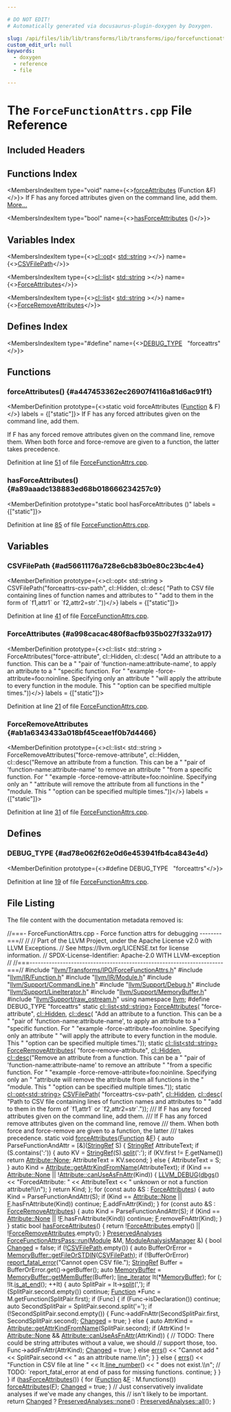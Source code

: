 ```yaml
---

# DO NOT EDIT!
# Automatically generated via docusaurus-plugin-doxygen by Doxygen.

slug: /api/files/lib/lib/transforms/lib/transforms/ipo/forcefunctionattrs-cpp
custom_edit_url: null
keywords:
  - doxygen
  - reference
  - file

---
```





# The `ForceFunctionAttrs.cpp` File Reference

<DoxygenPage pluginConfig={pluginConfig}>



## Included Headers

<IncludesList>
<IncludesListItem
  filePath="llvm/Transforms/IPO/ForceFunctionAttrs.h"
  permalink="/docs/api/files/include/include/llvm/include/llvm/transforms/include/llvm/transforms/ipo/forcefunctionattrs-h"
  isLocal="true" />
<IncludesListItem
  filePath="llvm/IR/Function.h"
  permalink="/docs/api/files/include/include/llvm/include/llvm/ir/function-h"
  isLocal="true" />
<IncludesListItem
  filePath="llvm/IR/Module.h"
  permalink="/docs/api/files/include/include/llvm/include/llvm/ir/module-h"
  isLocal="true" />
<IncludesListItem
  filePath="llvm/Support/CommandLine.h"
  permalink="/docs/api/files/include/include/llvm/include/llvm/support/commandline-h"
  isLocal="true" />
<IncludesListItem
  filePath="llvm/Support/Debug.h"
  permalink="/docs/api/files/include/include/llvm/include/llvm/support/debug-h"
  isLocal="true" />
<IncludesListItem
  filePath="llvm/Support/LineIterator.h"
  permalink="/docs/api/files/include/include/llvm/include/llvm/support/lineiterator-h"
  isLocal="true" />
<IncludesListItem
  filePath="llvm/Support/MemoryBuffer.h"
  permalink="/docs/api/files/include/include/llvm/include/llvm/support/memorybuffer-h"
  isLocal="true" />
<IncludesListItem
  filePath="llvm/Support/raw_ostream.h"
  permalink="/docs/api/files/include/include/llvm/include/llvm/support/raw-ostream-h"
  isLocal="true" />
</IncludesList>

## Functions Index

<MembersIndex>

<MembersIndexItem
  type="void"
  name={<><a href="#a447453362ec26907f4116a81d6ac91f1">forceAttributes</a> (Function &amp;F)</>}>
If F has any forced attributes given on the command line, add them. <a href="#a447453362ec26907f4116a81d6ac91f1">More...</a>
</MembersIndexItem>

<MembersIndexItem
  type="bool"
  name={<><a href="#a89aaadc138883ed68b018666234257c9">hasForceAttributes</a> ()</>}>
</MembersIndexItem>

</MembersIndex>

## Variables Index

<MembersIndex>

<MembersIndexItem
  type={<><a href="/docs/api/classes/llvm/cl/opt">cl::opt</a>&lt; <a href="/docs/api/files/include/include/llvm/include/llvm/demangle/itaniumdemangle-h/#ae2b0d0345572d6718e219aa76d1d54edab45cffe084dd3d20d928bee85e7b0f21">std::string</a> &gt;</>}
  name={<><a href="#ad56611176a728e6cb83b0e80c23bc4e4">CSVFilePath</a></>}>
</MembersIndexItem>

<MembersIndexItem
  type={<><a href="/docs/api/classes/llvm/cl/list">cl::list</a>&lt; <a href="/docs/api/files/include/include/llvm/include/llvm/demangle/itaniumdemangle-h/#ae2b0d0345572d6718e219aa76d1d54edab45cffe084dd3d20d928bee85e7b0f21">std::string</a> &gt;</>}
  name={<><a href="#a998cacac480f8acfb935b027f332a917">ForceAttributes</a></>}>
</MembersIndexItem>

<MembersIndexItem
  type={<><a href="/docs/api/classes/llvm/cl/list">cl::list</a>&lt; <a href="/docs/api/files/include/include/llvm/include/llvm/demangle/itaniumdemangle-h/#ae2b0d0345572d6718e219aa76d1d54edab45cffe084dd3d20d928bee85e7b0f21">std::string</a> &gt;</>}
  name={<><a href="#ab1a6343433a018bf45ceae1f0b7d4466">ForceRemoveAttributes</a></>}>
</MembersIndexItem>

</MembersIndex>

## Defines Index

<MembersIndex>

<MembersIndexItem
  type="#define"
  name={<><a href="#ad78e062f62e0d6e453941fb4ca843e4d">DEBUG&#95;TYPE</a>&nbsp;&nbsp;&nbsp;&quot;forceattrs&quot;</>}>
</MembersIndexItem>

</MembersIndex>


<SectionDefinition>

## Functions

### forceAttributes() {#a447453362ec26907f4116a81d6ac91f1}

<MemberDefinition
  prototype={<>static void forceAttributes (<a href="/docs/api/classes/llvm/function">Function</a> &amp; F)</>}
  labels = {["static"]}>
If F has any forced attributes given on the command line, add them.

If F has any forced remove attributes given on the command line, remove them. When both force and force-remove are given to a function, the latter takes precedence.

Definition at line <a href="#l00051">51</a> of file <a href="/docs/api/files/lib/lib/transforms/lib/transforms/ipo/forcefunctionattrs-cpp">ForceFunctionAttrs.cpp</a>.
</MemberDefinition>

### hasForceAttributes() {#a89aaadc138883ed68b018666234257c9}

<MemberDefinition
  prototype="static bool hasForceAttributes ()"
  labels = {["static"]}>

Definition at line <a href="#l00085">85</a> of file <a href="/docs/api/files/lib/lib/transforms/lib/transforms/ipo/forcefunctionattrs-cpp">ForceFunctionAttrs.cpp</a>.
</MemberDefinition>

</SectionDefinition>

<SectionDefinition>

## Variables

### CSVFilePath {#ad56611176a728e6cb83b0e80c23bc4e4}

<MemberDefinition
  prototype={<>cl::opt&lt; std::string &gt; CSVFilePath(&quot;forceattrs-csv-path&quot;, cl::Hidden, cl::desc( &quot;Path to CSV file containing lines of function names and attributes to &quot; &quot;add to them in the form of &#96;f1,attr1&#96; or &#96;f2,attr2=str&#96;.&quot;))</>}
  labels = {["static"]}>

Definition at line <a href="#l00041">41</a> of file <a href="/docs/api/files/lib/lib/transforms/lib/transforms/ipo/forcefunctionattrs-cpp">ForceFunctionAttrs.cpp</a>.
</MemberDefinition>

### ForceAttributes {#a998cacac480f8acfb935b027f332a917}

<MemberDefinition
  prototype={<>cl::list&lt; std::string &gt; ForceAttributes(&quot;force-attribute&quot;, cl::Hidden, cl::desc( &quot;Add an attribute to a function. This can be a &quot; &quot;pair of &#39;function-name:attribute-name&#39;, to apply an attribute to a &quot; &quot;specific function. For &quot; &quot;example -force-attribute=foo:noinline. Specifying only an attribute &quot; &quot;will apply the attribute to every function in the module. This &quot; &quot;option can be specified multiple times.&quot;))</>}
  labels = {["static"]}>

Definition at line <a href="#l00021">21</a> of file <a href="/docs/api/files/lib/lib/transforms/lib/transforms/ipo/forcefunctionattrs-cpp">ForceFunctionAttrs.cpp</a>.
</MemberDefinition>

### ForceRemoveAttributes {#ab1a6343433a018bf45ceae1f0b7d4466}

<MemberDefinition
  prototype={<>cl::list&lt; std::string &gt; ForceRemoveAttributes(&quot;force-remove-attribute&quot;, cl::Hidden, cl::desc(&quot;Remove an attribute from a function. This can be a &quot; &quot;pair of &#39;function-name:attribute-name&#39; to remove an attribute &quot; &quot;from a specific function. For &quot; &quot;example -force-remove-attribute=foo:noinline. Specifying only an &quot; &quot;attribute will remove the attribute from all functions in the &quot; &quot;module. This &quot; &quot;option can be specified multiple times.&quot;))</>}
  labels = {["static"]}>

Definition at line <a href="#l00031">31</a> of file <a href="/docs/api/files/lib/lib/transforms/lib/transforms/ipo/forcefunctionattrs-cpp">ForceFunctionAttrs.cpp</a>.
</MemberDefinition>

</SectionDefinition>

<SectionDefinition>

## Defines

### DEBUG&#95;TYPE {#ad78e062f62e0d6e453941fb4ca843e4d}

<MemberDefinition
  prototype={<>#define DEBUG&#95;TYPE&nbsp;&nbsp;&nbsp;&quot;forceattrs&quot;</>}>

Definition at line <a href="#l00019">19</a> of file <a href="/docs/api/files/lib/lib/transforms/lib/transforms/ipo/forcefunctionattrs-cpp">ForceFunctionAttrs.cpp</a>.
</MemberDefinition>

</SectionDefinition>

## File Listing

The file content with the documentation metadata removed is:

<ProgramListing>

<Link id="l00001" /><CodeLine lineNumber="1"><Highlight kind="comment">//===- ForceFunctionAttrs.cpp - Force function attrs for debugging --------===//</Highlight><Highlight kind="normal"></Highlight></CodeLine>
<Link id="l00002" /><CodeLine lineNumber="2"><Highlight kind="normal"></Highlight><Highlight kind="comment">//</Highlight><Highlight kind="normal"></Highlight></CodeLine>
<Link id="l00003" /><CodeLine lineNumber="3"><Highlight kind="normal"></Highlight><Highlight kind="comment">// Part of the LLVM Project, under the Apache License v2.0 with LLVM Exceptions.</Highlight><Highlight kind="normal"></Highlight></CodeLine>
<Link id="l00004" /><CodeLine lineNumber="4"><Highlight kind="normal"></Highlight><Highlight kind="comment">// See https://llvm.org/LICENSE.txt for license information.</Highlight><Highlight kind="normal"></Highlight></CodeLine>
<Link id="l00005" /><CodeLine lineNumber="5"><Highlight kind="normal"></Highlight><Highlight kind="comment">// SPDX-License-Identifier: Apache-2.0 WITH LLVM-exception</Highlight><Highlight kind="normal"></Highlight></CodeLine>
<Link id="l00006" /><CodeLine lineNumber="6"><Highlight kind="normal"></Highlight><Highlight kind="comment">//</Highlight><Highlight kind="normal"></Highlight></CodeLine>
<Link id="l00007" /><CodeLine lineNumber="7"><Highlight kind="normal"></Highlight><Highlight kind="comment">//===----------------------------------------------------------------------===//</Highlight><Highlight kind="normal"></Highlight></CodeLine>
<Link id="l00008" /><CodeLine lineNumber="8"><Highlight kind="normal"></Highlight></CodeLine>
<Link id="l00009" /><CodeLine lineNumber="9"><Highlight kind="normal"></Highlight><Highlight kind="preprocessor">#include &quot;<a href="/docs/api/files/include/include/llvm/include/llvm/transforms/include/llvm/transforms/ipo/forcefunctionattrs-h">llvm/Transforms/IPO/ForceFunctionAttrs.h</a>&quot;</Highlight><Highlight kind="normal"></Highlight></CodeLine>
<Link id="l00010" /><CodeLine lineNumber="10"><Highlight kind="normal"></Highlight><Highlight kind="preprocessor">#include &quot;<a href="/docs/api/files/include/include/llvm/include/llvm/ir/function-h">llvm/IR/Function.h</a>&quot;</Highlight><Highlight kind="normal"></Highlight></CodeLine>
<Link id="l00011" /><CodeLine lineNumber="11"><Highlight kind="normal"></Highlight><Highlight kind="preprocessor">#include &quot;<a href="/docs/api/files/include/include/llvm/include/llvm/ir/module-h">llvm/IR/Module.h</a>&quot;</Highlight><Highlight kind="normal"></Highlight></CodeLine>
<Link id="l00012" /><CodeLine lineNumber="12"><Highlight kind="normal"></Highlight><Highlight kind="preprocessor">#include &quot;<a href="/docs/api/files/include/include/llvm/include/llvm/support/commandline-h">llvm/Support/CommandLine.h</a>&quot;</Highlight><Highlight kind="normal"></Highlight></CodeLine>
<Link id="l00013" /><CodeLine lineNumber="13"><Highlight kind="normal"></Highlight><Highlight kind="preprocessor">#include &quot;<a href="/docs/api/files/include/include/llvm/include/llvm/support/debug-h">llvm/Support/Debug.h</a>&quot;</Highlight><Highlight kind="normal"></Highlight></CodeLine>
<Link id="l00014" /><CodeLine lineNumber="14"><Highlight kind="normal"></Highlight><Highlight kind="preprocessor">#include &quot;<a href="/docs/api/files/include/include/llvm/include/llvm/support/lineiterator-h">llvm/Support/LineIterator.h</a>&quot;</Highlight><Highlight kind="normal"></Highlight></CodeLine>
<Link id="l00015" /><CodeLine lineNumber="15"><Highlight kind="normal"></Highlight><Highlight kind="preprocessor">#include &quot;<a href="/docs/api/files/include/include/llvm/include/llvm/support/memorybuffer-h">llvm/Support/MemoryBuffer.h</a>&quot;</Highlight><Highlight kind="normal"></Highlight></CodeLine>
<Link id="l00016" /><CodeLine lineNumber="16"><Highlight kind="normal"></Highlight><Highlight kind="preprocessor">#include &quot;<a href="/docs/api/files/include/include/llvm/include/llvm/support/raw-ostream-h">llvm/Support/raw&#95;ostream.h</a>&quot;</Highlight><Highlight kind="normal"></Highlight></CodeLine>
<Link id="l00017" /><CodeLine lineNumber="17"><Highlight kind="normal"></Highlight><Highlight kind="keyword">using namespace </Highlight><Highlight kind="normal"><a href="/docs/api/namespaces/llvm">llvm</a>;</Highlight></CodeLine>
<Link id="l00018" /><CodeLine lineNumber="18"><Highlight kind="normal"></Highlight></CodeLine>
<Link id="l00019" /><CodeLine lineNumber="19" lineLink="#ad78e062f62e0d6e453941fb4ca843e4d"><Highlight kind="normal"></Highlight><Highlight kind="preprocessor">#define DEBUG&#95;TYPE &quot;forceattrs&quot;</Highlight><Highlight kind="normal"></Highlight></CodeLine>
<Link id="l00020" /><CodeLine lineNumber="20"><Highlight kind="normal"></Highlight></CodeLine>
<Link id="l00021" /><CodeLine lineNumber="21" lineLink="#a998cacac480f8acfb935b027f332a917"><Highlight kind="normal"></Highlight><Highlight kind="keyword">static</Highlight><Highlight kind="normal"> <a href="/docs/api/classes/llvm/cl/list">cl::list&lt;std::string&gt;</a> <a href="#a998cacac480f8acfb935b027f332a917">ForceAttributes</a>(</Highlight></CodeLine>
<Link id="l00022" /><CodeLine lineNumber="22"><Highlight kind="normal">    </Highlight><Highlight kind="stringliteral">&quot;force-attribute&quot;</Highlight><Highlight kind="normal">, <a href="/docs/api/namespaces/llvm/cl/#a68075925a54790e71ca790e1d4f21a40a263ac008d8d31f13ce460395fc4cf7e6">cl::Hidden</a>,</Highlight></CodeLine>
<Link id="l00023" /><CodeLine lineNumber="23"><Highlight kind="normal">    <a href="/docs/api/structs/llvm/cl/desc">cl::desc</a>(</Highlight></CodeLine>
<Link id="l00024" /><CodeLine lineNumber="24"><Highlight kind="normal">        </Highlight><Highlight kind="stringliteral">&quot;Add an attribute to a function. This can be a &quot;</Highlight><Highlight kind="normal"></Highlight></CodeLine>
<Link id="l00025" /><CodeLine lineNumber="25"><Highlight kind="normal">        </Highlight><Highlight kind="stringliteral">&quot;pair of &#39;function-name:attribute-name&#39;, to apply an attribute to a &quot;</Highlight><Highlight kind="normal"></Highlight></CodeLine>
<Link id="l00026" /><CodeLine lineNumber="26"><Highlight kind="normal">        </Highlight><Highlight kind="stringliteral">&quot;specific function. For &quot;</Highlight><Highlight kind="normal"></Highlight></CodeLine>
<Link id="l00027" /><CodeLine lineNumber="27"><Highlight kind="normal">        </Highlight><Highlight kind="stringliteral">&quot;example -force-attribute=foo:noinline. Specifying only an attribute &quot;</Highlight><Highlight kind="normal"></Highlight></CodeLine>
<Link id="l00028" /><CodeLine lineNumber="28"><Highlight kind="normal">        </Highlight><Highlight kind="stringliteral">&quot;will apply the attribute to every function in the module. This &quot;</Highlight><Highlight kind="normal"></Highlight></CodeLine>
<Link id="l00029" /><CodeLine lineNumber="29"><Highlight kind="normal">        </Highlight><Highlight kind="stringliteral">&quot;option can be specified multiple times.&quot;</Highlight><Highlight kind="normal">));</Highlight></CodeLine>
<Link id="l00030" /><CodeLine lineNumber="30"><Highlight kind="normal"></Highlight></CodeLine>
<Link id="l00031" /><CodeLine lineNumber="31" lineLink="#ab1a6343433a018bf45ceae1f0b7d4466"><Highlight kind="normal"></Highlight><Highlight kind="keyword">static</Highlight><Highlight kind="normal"> <a href="/docs/api/classes/llvm/cl/list">cl::list&lt;std::string&gt;</a> <a href="#ab1a6343433a018bf45ceae1f0b7d4466">ForceRemoveAttributes</a>(</Highlight></CodeLine>
<Link id="l00032" /><CodeLine lineNumber="32"><Highlight kind="normal">    </Highlight><Highlight kind="stringliteral">&quot;force-remove-attribute&quot;</Highlight><Highlight kind="normal">, <a href="/docs/api/namespaces/llvm/cl/#a68075925a54790e71ca790e1d4f21a40a263ac008d8d31f13ce460395fc4cf7e6">cl::Hidden</a>,</Highlight></CodeLine>
<Link id="l00033" /><CodeLine lineNumber="33"><Highlight kind="normal">    <a href="/docs/api/structs/llvm/cl/desc">cl::desc</a>(</Highlight><Highlight kind="stringliteral">&quot;Remove an attribute from a function. This can be a &quot;</Highlight><Highlight kind="normal"></Highlight></CodeLine>
<Link id="l00034" /><CodeLine lineNumber="34"><Highlight kind="normal">             </Highlight><Highlight kind="stringliteral">&quot;pair of &#39;function-name:attribute-name&#39; to remove an attribute &quot;</Highlight><Highlight kind="normal"></Highlight></CodeLine>
<Link id="l00035" /><CodeLine lineNumber="35"><Highlight kind="normal">             </Highlight><Highlight kind="stringliteral">&quot;from a specific function. For &quot;</Highlight><Highlight kind="normal"></Highlight></CodeLine>
<Link id="l00036" /><CodeLine lineNumber="36"><Highlight kind="normal">             </Highlight><Highlight kind="stringliteral">&quot;example -force-remove-attribute=foo:noinline. Specifying only an &quot;</Highlight><Highlight kind="normal"></Highlight></CodeLine>
<Link id="l00037" /><CodeLine lineNumber="37"><Highlight kind="normal">             </Highlight><Highlight kind="stringliteral">&quot;attribute will remove the attribute from all functions in the &quot;</Highlight><Highlight kind="normal"></Highlight></CodeLine>
<Link id="l00038" /><CodeLine lineNumber="38"><Highlight kind="normal">             </Highlight><Highlight kind="stringliteral">&quot;module. This &quot;</Highlight><Highlight kind="normal"></Highlight></CodeLine>
<Link id="l00039" /><CodeLine lineNumber="39"><Highlight kind="normal">             </Highlight><Highlight kind="stringliteral">&quot;option can be specified multiple times.&quot;</Highlight><Highlight kind="normal">));</Highlight></CodeLine>
<Link id="l00040" /><CodeLine lineNumber="40"><Highlight kind="normal"></Highlight></CodeLine>
<Link id="l00041" /><CodeLine lineNumber="41" lineLink="#ad56611176a728e6cb83b0e80c23bc4e4"><Highlight kind="normal"></Highlight><Highlight kind="keyword">static</Highlight><Highlight kind="normal"> <a href="/docs/api/classes/llvm/cl/opt">cl::opt&lt;std::string&gt;</a> <a href="#ad56611176a728e6cb83b0e80c23bc4e4">CSVFilePath</a>(</Highlight></CodeLine>
<Link id="l00042" /><CodeLine lineNumber="42"><Highlight kind="normal">    </Highlight><Highlight kind="stringliteral">&quot;forceattrs-csv-path&quot;</Highlight><Highlight kind="normal">, <a href="/docs/api/namespaces/llvm/cl/#a68075925a54790e71ca790e1d4f21a40a263ac008d8d31f13ce460395fc4cf7e6">cl::Hidden</a>,</Highlight></CodeLine>
<Link id="l00043" /><CodeLine lineNumber="43"><Highlight kind="normal">    <a href="/docs/api/structs/llvm/cl/desc">cl::desc</a>(</Highlight></CodeLine>
<Link id="l00044" /><CodeLine lineNumber="44"><Highlight kind="normal">        </Highlight><Highlight kind="stringliteral">&quot;Path to CSV file containing lines of function names and attributes to &quot;</Highlight><Highlight kind="normal"></Highlight></CodeLine>
<Link id="l00045" /><CodeLine lineNumber="45"><Highlight kind="normal">        </Highlight><Highlight kind="stringliteral">&quot;add to them in the form of &#96;f1,attr1&#96; or &#96;f2,attr2=str&#96;.&quot;</Highlight><Highlight kind="normal">));</Highlight></CodeLine>
<Link id="l00046" /><CodeLine lineNumber="46"><Highlight kind="normal"></Highlight><Highlight kind="comment"></Highlight></CodeLine>
<Link id="l00047" /><CodeLine lineNumber="47"><Highlight kind="comment">/// If F has any forced attributes given on the command line, add them.</Highlight></CodeLine>
<Link id="l00048" /><CodeLine lineNumber="48"><Highlight kind="comment">/// If F has any forced remove attributes given on the command line, remove</Highlight></CodeLine>
<Link id="l00049" /><CodeLine lineNumber="49"><Highlight kind="comment">/// them. When both force and force-remove are given to a function, the latter</Highlight></CodeLine>
<Link id="l00050" /><CodeLine lineNumber="50"><Highlight kind="comment">/// takes precedence.</Highlight><Highlight kind="normal"></Highlight></CodeLine>
<Link id="l00051" /><CodeLine lineNumber="51" lineLink="#a447453362ec26907f4116a81d6ac91f1"><Highlight kind="normal"></Highlight><Highlight kind="keyword">static</Highlight><Highlight kind="normal"> </Highlight><Highlight kind="keywordtype">void</Highlight><Highlight kind="normal"> <a href="#a447453362ec26907f4116a81d6ac91f1">forceAttributes</a>(<a href="/docs/api/classes/llvm/function">Function</a> &amp;<a href="/docs/api/files/lib/lib/support/md5-cpp/#a96d73bbd7af15cb1fc38c3f4a3bd82e9">F</a>) &#123;</Highlight></CodeLine>
<Link id="l00052" /><CodeLine lineNumber="52"><Highlight kind="normal">  </Highlight><Highlight kind="keyword">auto</Highlight><Highlight kind="normal"> ParseFunctionAndAttr = &#91;&amp;&#93;(<a href="/docs/api/classes/llvm/stringref">StringRef</a> S) &#123;</Highlight></CodeLine>
<Link id="l00053" /><CodeLine lineNumber="53"><Highlight kind="normal">    <a href="/docs/api/classes/llvm/stringref">StringRef</a> AttributeText;</Highlight></CodeLine>
<Link id="l00054" /><CodeLine lineNumber="54"><Highlight kind="normal">    </Highlight><Highlight kind="keywordflow">if</Highlight><Highlight kind="normal"> (S.contains(</Highlight><Highlight kind="charliteral">&#39;:&#39;</Highlight><Highlight kind="normal">)) &#123;</Highlight></CodeLine>
<Link id="l00055" /><CodeLine lineNumber="55"><Highlight kind="normal">      </Highlight><Highlight kind="keyword">auto</Highlight><Highlight kind="normal"> KV = <a href="/docs/api/classes/llvm/stringref">StringRef</a>(S).<a href="/docs/api/classes/llvm/stringref/#a0320b2a5a6d440bf4479a02e78cf5ca7">split</a>(</Highlight><Highlight kind="charliteral">&#39;:&#39;</Highlight><Highlight kind="normal">);</Highlight></CodeLine>
<Link id="l00056" /><CodeLine lineNumber="56"><Highlight kind="normal">      </Highlight><Highlight kind="keywordflow">if</Highlight><Highlight kind="normal"> (KV.first != <a href="/docs/api/files/lib/lib/support/md5-cpp/#a96d73bbd7af15cb1fc38c3f4a3bd82e9">F</a>.getName())</Highlight></CodeLine>
<Link id="l00057" /><CodeLine lineNumber="57"><Highlight kind="normal">        </Highlight><Highlight kind="keywordflow">return</Highlight><Highlight kind="normal"> <a href="/docs/api/classes/llvm/attribute/#aab7ee4b8fd1d3e7e4cea87868855e60ea5e58e419b1c9e35d6131976412fd8f0c">Attribute::None</a>;</Highlight></CodeLine>
<Link id="l00058" /><CodeLine lineNumber="58"><Highlight kind="normal">      AttributeText = KV.second;</Highlight></CodeLine>
<Link id="l00059" /><CodeLine lineNumber="59"><Highlight kind="normal">    &#125; </Highlight><Highlight kind="keywordflow">else</Highlight><Highlight kind="normal"> &#123;</Highlight></CodeLine>
<Link id="l00060" /><CodeLine lineNumber="60"><Highlight kind="normal">      AttributeText = S;</Highlight></CodeLine>
<Link id="l00061" /><CodeLine lineNumber="61"><Highlight kind="normal">    &#125;</Highlight></CodeLine>
<Link id="l00062" /><CodeLine lineNumber="62"><Highlight kind="normal">    </Highlight><Highlight kind="keyword">auto</Highlight><Highlight kind="normal"> Kind = <a href="/docs/api/classes/llvm/attribute/#a0c53a4c5456480dc377772d5d2f4f832">Attribute::getAttrKindFromName</a>(AttributeText);</Highlight></CodeLine>
<Link id="l00063" /><CodeLine lineNumber="63"><Highlight kind="normal">    </Highlight><Highlight kind="keywordflow">if</Highlight><Highlight kind="normal"> (Kind == <a href="/docs/api/classes/llvm/attribute/#aab7ee4b8fd1d3e7e4cea87868855e60ea5e58e419b1c9e35d6131976412fd8f0c">Attribute::None</a> || !<a href="/docs/api/classes/llvm/attribute/#aa1d1daaf72feb4d1ecb59df592bdc3d7">Attribute::canUseAsFnAttr</a>(Kind)) &#123;</Highlight></CodeLine>
<Link id="l00064" /><CodeLine lineNumber="64"><Highlight kind="normal">      <a href="/docs/api/files/include/include/llvm/include/llvm/support/debug-h/#a196897517069dda1bdb549e24468f7d7">LLVM&#95;DEBUG</a>(<a href="/docs/api/namespaces/llvm/#a7c46c742c31be54870e2038048e6b391">dbgs</a>() &lt;&lt; </Highlight><Highlight kind="stringliteral">&quot;ForcedAttribute: &quot;</Highlight><Highlight kind="normal"> &lt;&lt; AttributeText</Highlight></CodeLine>
<Link id="l00065" /><CodeLine lineNumber="65"><Highlight kind="normal">                        &lt;&lt; </Highlight><Highlight kind="stringliteral">&quot; unknown or not a function attribute!\\n&quot;</Highlight><Highlight kind="normal">);</Highlight></CodeLine>
<Link id="l00066" /><CodeLine lineNumber="66"><Highlight kind="normal">    &#125;</Highlight></CodeLine>
<Link id="l00067" /><CodeLine lineNumber="67"><Highlight kind="normal">    </Highlight><Highlight kind="keywordflow">return</Highlight><Highlight kind="normal"> Kind;</Highlight></CodeLine>
<Link id="l00068" /><CodeLine lineNumber="68"><Highlight kind="normal">  &#125;;</Highlight></CodeLine>
<Link id="l00069" /><CodeLine lineNumber="69"><Highlight kind="normal"></Highlight></CodeLine>
<Link id="l00070" /><CodeLine lineNumber="70"><Highlight kind="normal">  </Highlight><Highlight kind="keywordflow">for</Highlight><Highlight kind="normal"> (</Highlight><Highlight kind="keyword">const</Highlight><Highlight kind="normal"> </Highlight><Highlight kind="keyword">auto</Highlight><Highlight kind="normal"> &amp;S : <a href="#a998cacac480f8acfb935b027f332a917">ForceAttributes</a>) &#123;</Highlight></CodeLine>
<Link id="l00071" /><CodeLine lineNumber="71"><Highlight kind="normal">    </Highlight><Highlight kind="keyword">auto</Highlight><Highlight kind="normal"> Kind = ParseFunctionAndAttr(S);</Highlight></CodeLine>
<Link id="l00072" /><CodeLine lineNumber="72"><Highlight kind="normal">    </Highlight><Highlight kind="keywordflow">if</Highlight><Highlight kind="normal"> (Kind == <a href="/docs/api/classes/llvm/attribute/#aab7ee4b8fd1d3e7e4cea87868855e60ea5e58e419b1c9e35d6131976412fd8f0c">Attribute::None</a> || <a href="/docs/api/files/lib/lib/support/md5-cpp/#a96d73bbd7af15cb1fc38c3f4a3bd82e9">F</a>.hasFnAttribute(Kind))</Highlight></CodeLine>
<Link id="l00073" /><CodeLine lineNumber="73"><Highlight kind="normal">      </Highlight><Highlight kind="keywordflow">continue</Highlight><Highlight kind="normal">;</Highlight></CodeLine>
<Link id="l00074" /><CodeLine lineNumber="74"><Highlight kind="normal">    <a href="/docs/api/files/lib/lib/support/md5-cpp/#a96d73bbd7af15cb1fc38c3f4a3bd82e9">F</a>.addFnAttr(Kind);</Highlight></CodeLine>
<Link id="l00075" /><CodeLine lineNumber="75"><Highlight kind="normal">  &#125;</Highlight></CodeLine>
<Link id="l00076" /><CodeLine lineNumber="76"><Highlight kind="normal"></Highlight></CodeLine>
<Link id="l00077" /><CodeLine lineNumber="77"><Highlight kind="normal">  </Highlight><Highlight kind="keywordflow">for</Highlight><Highlight kind="normal"> (</Highlight><Highlight kind="keyword">const</Highlight><Highlight kind="normal"> </Highlight><Highlight kind="keyword">auto</Highlight><Highlight kind="normal"> &amp;S : <a href="#ab1a6343433a018bf45ceae1f0b7d4466">ForceRemoveAttributes</a>) &#123;</Highlight></CodeLine>
<Link id="l00078" /><CodeLine lineNumber="78"><Highlight kind="normal">    </Highlight><Highlight kind="keyword">auto</Highlight><Highlight kind="normal"> Kind = ParseFunctionAndAttr(S);</Highlight></CodeLine>
<Link id="l00079" /><CodeLine lineNumber="79"><Highlight kind="normal">    </Highlight><Highlight kind="keywordflow">if</Highlight><Highlight kind="normal"> (Kind == <a href="/docs/api/classes/llvm/attribute/#aab7ee4b8fd1d3e7e4cea87868855e60ea5e58e419b1c9e35d6131976412fd8f0c">Attribute::None</a> || !<a href="/docs/api/files/lib/lib/support/md5-cpp/#a96d73bbd7af15cb1fc38c3f4a3bd82e9">F</a>.hasFnAttribute(Kind))</Highlight></CodeLine>
<Link id="l00080" /><CodeLine lineNumber="80"><Highlight kind="normal">      </Highlight><Highlight kind="keywordflow">continue</Highlight><Highlight kind="normal">;</Highlight></CodeLine>
<Link id="l00081" /><CodeLine lineNumber="81"><Highlight kind="normal">    <a href="/docs/api/files/lib/lib/support/md5-cpp/#a96d73bbd7af15cb1fc38c3f4a3bd82e9">F</a>.removeFnAttr(Kind);</Highlight></CodeLine>
<Link id="l00082" /><CodeLine lineNumber="82"><Highlight kind="normal">  &#125;</Highlight></CodeLine>
<Link id="l00083" /><CodeLine lineNumber="83"><Highlight kind="normal">&#125;</Highlight></CodeLine>
<Link id="l00084" /><CodeLine lineNumber="84"><Highlight kind="normal"></Highlight></CodeLine>
<Link id="l00085" /><CodeLine lineNumber="85" lineLink="#a89aaadc138883ed68b018666234257c9"><Highlight kind="normal"></Highlight><Highlight kind="keyword">static</Highlight><Highlight kind="normal"> </Highlight><Highlight kind="keywordtype">bool</Highlight><Highlight kind="normal"> <a href="#a89aaadc138883ed68b018666234257c9">hasForceAttributes</a>() &#123;</Highlight></CodeLine>
<Link id="l00086" /><CodeLine lineNumber="86"><Highlight kind="normal">  </Highlight><Highlight kind="keywordflow">return</Highlight><Highlight kind="normal"> !<a href="#a998cacac480f8acfb935b027f332a917">ForceAttributes</a>.empty() || !<a href="#ab1a6343433a018bf45ceae1f0b7d4466">ForceRemoveAttributes</a>.empty();</Highlight></CodeLine>
<Link id="l00087" /><CodeLine lineNumber="87"><Highlight kind="normal">&#125;</Highlight></CodeLine>
<Link id="l00088" /><CodeLine lineNumber="88"><Highlight kind="normal"></Highlight></CodeLine>
<Link id="l00089" /><CodeLine lineNumber="89" lineLink="/docs/api/structs/llvm/forcefunctionattrspass/#a87517a35ede072d09d6c9889584780d5"><Highlight kind="normal"><a href="/docs/api/classes/llvm/preservedanalyses">PreservedAnalyses</a> <a href="/docs/api/structs/llvm/forcefunctionattrspass/#a87517a35ede072d09d6c9889584780d5">ForceFunctionAttrsPass::run</a>(<a href="/docs/api/classes/llvm/module">Module</a> &amp;M,</Highlight></CodeLine>
<Link id="l00090" /><CodeLine lineNumber="90"><Highlight kind="normal">                                              <a href="/docs/api/namespaces/llvm/#af9c9208365fd9ce11392b4d79485e259">ModuleAnalysisManager</a> &amp;) &#123;</Highlight></CodeLine>
<Link id="l00091" /><CodeLine lineNumber="91"><Highlight kind="normal">  </Highlight><Highlight kind="keywordtype">bool</Highlight><Highlight kind="normal"> <a href="/docs/api/groups/arcopt/#gaa57b1a4e6a1c79233913139635169cf1">Changed</a> = </Highlight><Highlight kind="keyword">false</Highlight><Highlight kind="normal">;</Highlight></CodeLine>
<Link id="l00092" /><CodeLine lineNumber="92"><Highlight kind="normal">  </Highlight><Highlight kind="keywordflow">if</Highlight><Highlight kind="normal"> (!<a href="#ad56611176a728e6cb83b0e80c23bc4e4">CSVFilePath</a>.empty()) &#123;</Highlight></CodeLine>
<Link id="l00093" /><CodeLine lineNumber="93"><Highlight kind="normal">    </Highlight><Highlight kind="keyword">auto</Highlight><Highlight kind="normal"> BufferOrError = <a href="/docs/api/classes/llvm/memorybuffer/#a9c54e2428ad0163441789c281ca42ee4">MemoryBuffer::getFileOrSTDIN</a>(<a href="#ad56611176a728e6cb83b0e80c23bc4e4">CSVFilePath</a>);</Highlight></CodeLine>
<Link id="l00094" /><CodeLine lineNumber="94"><Highlight kind="normal">    </Highlight><Highlight kind="keywordflow">if</Highlight><Highlight kind="normal"> (!BufferOrError)</Highlight></CodeLine>
<Link id="l00095" /><CodeLine lineNumber="95"><Highlight kind="normal">      <a href="/docs/api/namespaces/llvm/#a7f2a3d4dcfee70225988aec53ff1e173">report&#95;fatal&#95;error</a>(</Highlight><Highlight kind="stringliteral">&quot;Cannot open CSV file.&quot;</Highlight><Highlight kind="normal">);</Highlight></CodeLine>
<Link id="l00096" /><CodeLine lineNumber="96"><Highlight kind="normal">    <a href="/docs/api/classes/llvm/stringref">StringRef</a> Buffer = BufferOrError.get()-&gt;getBuffer();</Highlight></CodeLine>
<Link id="l00097" /><CodeLine lineNumber="97"><Highlight kind="normal">    </Highlight><Highlight kind="keyword">auto</Highlight><Highlight kind="normal"> <a href="/docs/api/classes/llvm/memorybuffer">MemoryBuffer</a> = <a href="/docs/api/classes/llvm/memorybuffer/#a0f68098734d6d3b451aacf5b38a67131">MemoryBuffer::getMemBuffer</a>(Buffer);</Highlight></CodeLine>
<Link id="l00098" /><CodeLine lineNumber="98"><Highlight kind="normal">    <a href="/docs/api/classes/llvm/line-iterator">line&#95;iterator</a> It(&#42;<a href="/docs/api/classes/llvm/memorybuffer">MemoryBuffer</a>);</Highlight></CodeLine>
<Link id="l00099" /><CodeLine lineNumber="99"><Highlight kind="normal">    </Highlight><Highlight kind="keywordflow">for</Highlight><Highlight kind="normal"> (; !It.<a href="/docs/api/classes/llvm/line-iterator/#a82ec15858b975dea72110e176c6e840e">is&#95;at&#95;end</a>(); ++It) &#123;</Highlight></CodeLine>
<Link id="l00100" /><CodeLine lineNumber="100"><Highlight kind="normal">      </Highlight><Highlight kind="keyword">auto</Highlight><Highlight kind="normal"> SplitPair = It-&gt;<a href="/docs/api/classes/llvm/stringref/#a0320b2a5a6d440bf4479a02e78cf5ca7">split</a>(</Highlight><Highlight kind="charliteral">&#39;,&#39;</Highlight><Highlight kind="normal">);</Highlight></CodeLine>
<Link id="l00101" /><CodeLine lineNumber="101"><Highlight kind="normal">      </Highlight><Highlight kind="keywordflow">if</Highlight><Highlight kind="normal"> (SplitPair.second.empty())</Highlight></CodeLine>
<Link id="l00102" /><CodeLine lineNumber="102"><Highlight kind="normal">        </Highlight><Highlight kind="keywordflow">continue</Highlight><Highlight kind="normal">;</Highlight></CodeLine>
<Link id="l00103" /><CodeLine lineNumber="103"><Highlight kind="normal">      <a href="/docs/api/classes/llvm/function">Function</a> &#42;Func = M.getFunction(SplitPair.first);</Highlight></CodeLine>
<Link id="l00104" /><CodeLine lineNumber="104"><Highlight kind="normal">      </Highlight><Highlight kind="keywordflow">if</Highlight><Highlight kind="normal"> (Func) &#123;</Highlight></CodeLine>
<Link id="l00105" /><CodeLine lineNumber="105"><Highlight kind="normal">        </Highlight><Highlight kind="keywordflow">if</Highlight><Highlight kind="normal"> (Func-&gt;isDeclaration())</Highlight></CodeLine>
<Link id="l00106" /><CodeLine lineNumber="106"><Highlight kind="normal">          </Highlight><Highlight kind="keywordflow">continue</Highlight><Highlight kind="normal">;</Highlight></CodeLine>
<Link id="l00107" /><CodeLine lineNumber="107"><Highlight kind="normal">        </Highlight><Highlight kind="keyword">auto</Highlight><Highlight kind="normal"> SecondSplitPair = SplitPair.second.split(</Highlight><Highlight kind="charliteral">&#39;=&#39;</Highlight><Highlight kind="normal">);</Highlight></CodeLine>
<Link id="l00108" /><CodeLine lineNumber="108"><Highlight kind="normal">        </Highlight><Highlight kind="keywordflow">if</Highlight><Highlight kind="normal"> (!SecondSplitPair.second.empty()) &#123;</Highlight></CodeLine>
<Link id="l00109" /><CodeLine lineNumber="109"><Highlight kind="normal">          Func-&gt;addFnAttr(SecondSplitPair.first, SecondSplitPair.second);</Highlight></CodeLine>
<Link id="l00110" /><CodeLine lineNumber="110"><Highlight kind="normal">          <a href="/docs/api/groups/arcopt/#gaa57b1a4e6a1c79233913139635169cf1">Changed</a> = </Highlight><Highlight kind="keyword">true</Highlight><Highlight kind="normal">;</Highlight></CodeLine>
<Link id="l00111" /><CodeLine lineNumber="111"><Highlight kind="normal">        &#125; </Highlight><Highlight kind="keywordflow">else</Highlight><Highlight kind="normal"> &#123;</Highlight></CodeLine>
<Link id="l00112" /><CodeLine lineNumber="112"><Highlight kind="normal">          </Highlight><Highlight kind="keyword">auto</Highlight><Highlight kind="normal"> AttrKind = <a href="/docs/api/classes/llvm/attribute/#a0c53a4c5456480dc377772d5d2f4f832">Attribute::getAttrKindFromName</a>(SplitPair.second);</Highlight></CodeLine>
<Link id="l00113" /><CodeLine lineNumber="113"><Highlight kind="normal">          </Highlight><Highlight kind="keywordflow">if</Highlight><Highlight kind="normal"> (AttrKind != <a href="/docs/api/classes/llvm/attribute/#aab7ee4b8fd1d3e7e4cea87868855e60ea5e58e419b1c9e35d6131976412fd8f0c">Attribute::None</a> &amp;&amp;</Highlight></CodeLine>
<Link id="l00114" /><CodeLine lineNumber="114"><Highlight kind="normal">              <a href="/docs/api/classes/llvm/attribute/#aa1d1daaf72feb4d1ecb59df592bdc3d7">Attribute::canUseAsFnAttr</a>(AttrKind)) &#123;</Highlight></CodeLine>
<Link id="l00115" /><CodeLine lineNumber="115"><Highlight kind="normal">            </Highlight><Highlight kind="comment">// TODO: There could be string attributes without a value, we should</Highlight><Highlight kind="normal"></Highlight></CodeLine>
<Link id="l00116" /><CodeLine lineNumber="116"><Highlight kind="normal">            </Highlight><Highlight kind="comment">// support those, too.</Highlight><Highlight kind="normal"></Highlight></CodeLine>
<Link id="l00117" /><CodeLine lineNumber="117"><Highlight kind="normal">            Func-&gt;addFnAttr(AttrKind);</Highlight></CodeLine>
<Link id="l00118" /><CodeLine lineNumber="118"><Highlight kind="normal">            <a href="/docs/api/groups/arcopt/#gaa57b1a4e6a1c79233913139635169cf1">Changed</a> = </Highlight><Highlight kind="keyword">true</Highlight><Highlight kind="normal">;</Highlight></CodeLine>
<Link id="l00119" /><CodeLine lineNumber="119"><Highlight kind="normal">          &#125; </Highlight><Highlight kind="keywordflow">else</Highlight><Highlight kind="normal"></Highlight></CodeLine>
<Link id="l00120" /><CodeLine lineNumber="120"><Highlight kind="normal">            <a href="/docs/api/namespaces/llvm/#a9a7b5c68c90f85baaedaa854cc5002cc">errs</a>() &lt;&lt; </Highlight><Highlight kind="stringliteral">&quot;Cannot add &quot;</Highlight><Highlight kind="normal"> &lt;&lt; SplitPair.second</Highlight></CodeLine>
<Link id="l00121" /><CodeLine lineNumber="121"><Highlight kind="normal">                   &lt;&lt; </Highlight><Highlight kind="stringliteral">&quot; as an attribute name.\\n&quot;</Highlight><Highlight kind="normal">;</Highlight></CodeLine>
<Link id="l00122" /><CodeLine lineNumber="122"><Highlight kind="normal">        &#125;</Highlight></CodeLine>
<Link id="l00123" /><CodeLine lineNumber="123"><Highlight kind="normal">      &#125; </Highlight><Highlight kind="keywordflow">else</Highlight><Highlight kind="normal"> &#123;</Highlight></CodeLine>
<Link id="l00124" /><CodeLine lineNumber="124"><Highlight kind="normal">        <a href="/docs/api/namespaces/llvm/#a9a7b5c68c90f85baaedaa854cc5002cc">errs</a>() &lt;&lt; </Highlight><Highlight kind="stringliteral">&quot;Function in CSV file at line &quot;</Highlight><Highlight kind="normal"> &lt;&lt; It.<a href="/docs/api/classes/llvm/line-iterator/#a51eb9a429555dd682d9b265cff7f869f">line&#95;number</a>()</Highlight></CodeLine>
<Link id="l00125" /><CodeLine lineNumber="125"><Highlight kind="normal">               &lt;&lt; </Highlight><Highlight kind="stringliteral">&quot; does not exist.\\n&quot;</Highlight><Highlight kind="normal">;</Highlight></CodeLine>
<Link id="l00126" /><CodeLine lineNumber="126"><Highlight kind="normal">        </Highlight><Highlight kind="comment">// TODO: &#96;report&#95;fatal&#95;error at end of pass for missing functions.</Highlight><Highlight kind="normal"></Highlight></CodeLine>
<Link id="l00127" /><CodeLine lineNumber="127"><Highlight kind="normal">        </Highlight><Highlight kind="keywordflow">continue</Highlight><Highlight kind="normal">;</Highlight></CodeLine>
<Link id="l00128" /><CodeLine lineNumber="128"><Highlight kind="normal">      &#125;</Highlight></CodeLine>
<Link id="l00129" /><CodeLine lineNumber="129"><Highlight kind="normal">    &#125;</Highlight></CodeLine>
<Link id="l00130" /><CodeLine lineNumber="130"><Highlight kind="normal">  &#125;</Highlight></CodeLine>
<Link id="l00131" /><CodeLine lineNumber="131"><Highlight kind="normal">  </Highlight><Highlight kind="keywordflow">if</Highlight><Highlight kind="normal"> (<a href="#a89aaadc138883ed68b018666234257c9">hasForceAttributes</a>()) &#123;</Highlight></CodeLine>
<Link id="l00132" /><CodeLine lineNumber="132"><Highlight kind="normal">    </Highlight><Highlight kind="keywordflow">for</Highlight><Highlight kind="normal"> (<a href="/docs/api/classes/llvm/function">Function</a> &amp;<a href="/docs/api/files/lib/lib/support/md5-cpp/#a96d73bbd7af15cb1fc38c3f4a3bd82e9">F</a> : M.functions())</Highlight></CodeLine>
<Link id="l00133" /><CodeLine lineNumber="133"><Highlight kind="normal">      <a href="#a447453362ec26907f4116a81d6ac91f1">forceAttributes</a>(<a href="/docs/api/files/lib/lib/support/md5-cpp/#a96d73bbd7af15cb1fc38c3f4a3bd82e9">F</a>);</Highlight></CodeLine>
<Link id="l00134" /><CodeLine lineNumber="134"><Highlight kind="normal">    <a href="/docs/api/groups/arcopt/#gaa57b1a4e6a1c79233913139635169cf1">Changed</a> = </Highlight><Highlight kind="keyword">true</Highlight><Highlight kind="normal">;</Highlight></CodeLine>
<Link id="l00135" /><CodeLine lineNumber="135"><Highlight kind="normal">  &#125;</Highlight></CodeLine>
<Link id="l00136" /><CodeLine lineNumber="136"><Highlight kind="normal">  </Highlight><Highlight kind="comment">// Just conservatively invalidate analyses if we&#39;ve made any changes, this</Highlight><Highlight kind="normal"></Highlight></CodeLine>
<Link id="l00137" /><CodeLine lineNumber="137"><Highlight kind="normal">  </Highlight><Highlight kind="comment">// isn&#39;t likely to be important.</Highlight><Highlight kind="normal"></Highlight></CodeLine>
<Link id="l00138" /><CodeLine lineNumber="138"><Highlight kind="normal">  </Highlight><Highlight kind="keywordflow">return</Highlight><Highlight kind="normal"> <a href="/docs/api/groups/arcopt/#gaa57b1a4e6a1c79233913139635169cf1">Changed</a> ? <a href="/docs/api/classes/llvm/preservedanalyses/#a03797a73044a81cbc6a3409d6c72ee8f">PreservedAnalyses::none</a>() : <a href="/docs/api/classes/llvm/preservedanalyses/#a1258a1ff55557c27684010ebd7283712">PreservedAnalyses::all</a>();</Highlight></CodeLine>
<Link id="l00139" /><CodeLine lineNumber="139"><Highlight kind="normal">&#125;</Highlight></CodeLine>

</ProgramListing>


</DoxygenPage>
